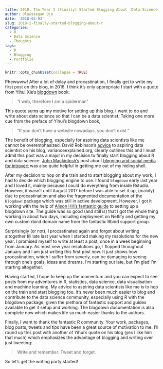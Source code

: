 ```yaml
---
title: 2018, The Year I (Finally) Started Blogging About  Data Science
author: Oluwasegun Ojo
date: '2018-02-03'
slug: 2018-i-finally-started-blogging-about-r
categories:
  - R
  - Data Science
  - Thoughts
tags:
  - R
  - Blogging
  - Portfolio
---
```



```r
knitr::opts_chunk$set(collapse = TRUE)
```


Phewwww! After a lot of delay and procastination, I finally get to write my first post on this blog, in 2018. I think it's only appropriate I start with a quote from Yihui Xie's [blogdown](https://bookdown.org/yihui/blogdown/) book:

>"I web, therefore I am a spiderman"

This quote sums up my motive for setting up this blog. I want to do and write about data science so that I can be a data scientist. Taking one more cue from the preface of Yihui's blogdown book, 

>“If you don’t have a website nowadays, you don’t exist.”

The benefit of blogging, especially for aspiring data scientists like me cannot be overemphasized. David Robinson's [advice](http://varianceexplained.org/r/start-blog/) to aspiring data scientist on his blog, varianceexplained.org, clearly outlines this and I must admit this post was a major in my decision to finally start blogging about R and data science. [John Mackintosh's](https://twitter.com/HighlandDataSci) post about [blogging and social media for introvert](https://www.johnmackintosh.com/2017-12-30-time-to-shine/) was also quite helpful in getting me out of my hiding shell. 

After my decision to hop on the train and to start blogging about my work, I had to decide which blogging engine to use. I found `blogdown` early last year and I loved it, mainly because I could do everything from inside Rstudio. However, it wasn't until August 2017 before I was able to set it up, (mainly) due to procastination and also the fragmented documentation of the `blogdown` package which was still in active development. However, I got it working with the help of [Alison Hill's fantastic guide](https://alison.rbind.io/post/up-and-running-with-blogdown/) to setting up a blogdown site. The guide was so good (and still is) that I got the whole thing working in about two days, including deployment on Netlify and getting my own custom rbind domain name from the fantastic Rbind support group. 
 
Surprisingly (or not), I procastinated again and forgot about writing altogether till late last year when I started making my resolutions for the new year. I promised myself to write at least a post, once in a week beginning from January. As most new year resolutions go, I flopped throughout January and I am just writing this first post now. It just shows how procastination, which I suffer from severly, can be damaging to seeing through one's goals, ideas and dreams. I'm starting out late, but I'm glad I'm starting altogether. 

Having started, I hope to keep up the momentum and you can expect to see posts from my adventures in R, statistics, data science, data visualisation and machine learning. My advice to aspiring data scientists like me is to hop on the train and start blogging too. It's never been much easier to blog and contribute to the data science community, especially using R with the blogdown package, given the plethora of fantastic support and guides available to get it setup and working. The blogdown documentation is also complete now which makes life so much easier thanks to the authors. 

Finally, I want to thank the fantastic R community. Your work, packages, blog posts, tweets and tips have been a great source of motivation to me. I'll round up this post with another of Yihui's quote on his blog (yes I like him that much) which emphasizes the advantage of blogging and writing over just tweeting:

> Write and remember. Tweet and forget.

So let's get the writing party started!




